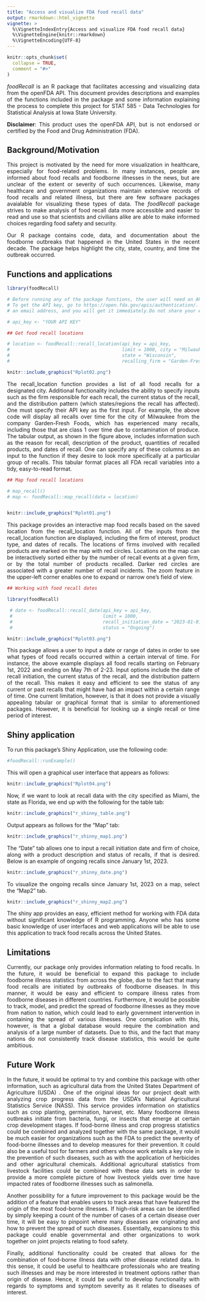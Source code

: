 ```yaml
---
title: "Access and visualize FDA food recall data"
output: rmarkdown::html_vignette
vignette: >
  %\VignetteIndexEntry{Access and visualize FDA food recall data}
  %\VignetteEngine{knitr::rmarkdown}
  %\VignetteEncoding{UTF-8}
---
```


<style>
body {
text-align: justify}
</style>

```r
knitr::opts_chunk$set(
  collapse = TRUE,
  comment = "#>"
)
```


*foodRecall* is an R package that facilitates accessing and visualizing data from the openFDA API. This document provides descriptions and examples of the functions included in the package and some information explaining the process to complete this project for STAT 585 - Data Technologies for Statistical Analysis at Iowa State University.

**Disclaimer**: This product uses the openFDA API, but is not endorsed or certified by the Food and Drug Administration (FDA).

## Background/Motivation

This project is motivated by the need for more visualization in healthcare, especially for food-related problems. In many instances, people are informed about food recalls and foodborne illnesses in
the news, but are unclear of the extent or severity of such occurrences. Likewise, many healthcare and government organizations maintain extensive records of food recalls and related illness, but there are few software packages avaialable for visualizing these types of data. The *foodRecall* package strives to make analysis of food recall data more accessible and easier to read and use so that scientists and civilians alike are able to make informed choices regarding food safety and security.

Our R package contains code, data, and documentation about the foodborne outbreaks that happened in the United States in the recent decade. The package helps highlight the city, state, country, and time the outbreak occurred.

## Functions and applications

```r

library(foodRecall)

# Before running any of the package functions, the user will need an API key.
# To get the API key, go to https://open.fda.gov/apis/authentication/. It is free, only requires
# an email address, and you will get it immediately.Do not share your API key with anyone.

# api_key <- "YOUR API KEY"

## Get food recall locations

# location <- foodRecall::recall_location(api_key = api_key, 
#                                         limit = 1000, city = "Milwaukee", 
#                                         state = "Wisconsin", 
#                                         recalling_firm = "Garden-Fresh Foods" )


```


```r
knitr::include_graphics("Rplot02.png")

```


The recall_location function provides a list of all food recalls for a designated city. Additional functionality includes the ability to specify inputs such as the firm responsible for each recall, the current status of the recall, and the distribution pattern (which states/regions the recall has affected). One must specify their API key as the first input. For example, the above code will display all recalls over time for the city of Milwaukee from the company Garden-Fresh Foods, which has experienced many recalls, including those that are class 1 over time due to contamination of produce. The tabular output, as shown in the figure above, includes information such as the reason for recall, description of the product, quantities of recalled products, and dates of recall. One can specify any of these columns as an input to the function if they desire to look more specifically at a particular group of recalls. This tabular format places all FDA recall variables into a tidy, easy-to-read format.
```r
## Map food recall locations

# map_recall()
# map <- foodRecall::map_recall(data = location)



```

```r
knitr::include_graphics("Rplot01.png")

```

This package provides an interactive map food recalls based on the saved location from the recall_location function. All of the inputs from the recall_location function are displayed, including the firm of interest, product type, and dates of recalls. The locations of firms involved with recalled products are marked on the map with red circles. Locations on the map can be interactively sorted either by the number of recall events at a given firm, or by the total number of products recalled. Darker red circles are associated with a greater number of recall incidents. The zoom feature in the upper-left corner enables one to expand or narrow one's field of view.


```r

## Working with food recall dates

library(foodRecall)

 # date <- foodRecall::recall_date(api_key = api_key,
 #                                 limit = 1000,
 #                                 recall_initiation_date = "2023-01-01",
 #                                 status = "Ongoing")
```

```r
knitr::include_graphics("Rplot03.png")

```


This package allows a user to input a date or range of dates in order to see 
what types of food recalls occurred within  a certain interval of time.
For instance, the above example displays all food recalls starting on February 1st, 2022 and ending on May 7th of 2-23. Input options include the date of recall initiation, the current status of the recall, and the distribution pattern of the recall. This makes it easy and efficient to see the status of any current or past recalls that might have had an impact within a certain range of time. One current limitation, however, is that it does not provide a visually appealing tabular or graphical format that is similar to aforementioned packages. However, it is beneficial for looking up a single recall or time period of interest.

## Shiny application

To run this package's Shiny Application, use the following code:

```r
#foodRecall::runExample()
```

This will open a graphical user interface that appears as follows:

```r
knitr::include_graphics("Rplot04.png")

```
Now, if we want to look at recall data with the city specified as Miami, the state as Florida, we end up with the following for the table tab:

```r
knitr::include_graphics("r_shinny_table.png")

```

Output appears as follows for the "Map" tab:

```r
knitr::include_graphics("r_shinny_map1.png")

```

The "Date" tab allows one to input a recall initiation date and firm of choice, along with a product description and status of recalls, if that is desired. 
Below is an example of ongoing recalls since January 1st, 2023.

```r
knitr::include_graphics("r_shinny_date.png")

```

To visualize the ongoing recalls since January 1st, 2023 on a map, select the "Map2" tab.

```r
knitr::include_graphics("r_shinny_map2.png")

```
The shiny app provides an easy, efficient method for working with FDA data without significant knowledge of R programming. Anyone who has some basic knowledge of user interfaces and web applications will be able to use this application to track food recalls across the United States.

## Limitations 

Currently, our package only provides information relating to food recalls. In the future, it would be beneficial to expand this package to include foodborne illness statistics from across the globe, due to the fact that many food recalls are initiated by outbreaks of foodborne diseases. In this manner, it would be
easy and efficient to compare illness rates from foodborne diseases in different
countries. Furthermore, it would be possible to track, model, and predict the spread of 
foodborne illnesses as they move from nation to nation, which could lead to early
government intervention in containing the spread of various illnesses. One complication with this, however, is that a global database would require the combination and analysis of
a large number of datasets. Due to this, and the fact that many nations do not consistently track disease statistics, this would be quite ambitious.

## Future Work

In the future, it would be optimal to try and combine this package with other information,
such as agricultural data from the United States Department of Agriculture (USDA)
. One of the original ideas for our project dealt with analyzing crop progress data from the USDA's National Agricultural Statistics Service (NASS). This service provides information on
statistics such as crop planting, germination, harvest, etc. Many foodborne illness outbreaks 
initiate from bacteria, fungi, or insects that emerge at certain crop development stages.
If food-borne illness and crop progress statistics could be combined and analyzed together with the same package, it would be much easier for organizations such as the FDA to predict the 
severity of food-borne illnesses and to develop measures for their prevention. It
could also be a useful tool for farmers and others whose work entails a key role
in the prevention of such diseases, such as with the application of herbicides
and other agricultural chemicals. Additional agricultural statistics from
livestock facilities could be combined with these data sets in order to 
provide a more complete picture of how livestock yields over time have impacted
rates of foodborne illnesses such as salmonella.

Another possibility for a future improvement to this package would be the addition
of a feature that enables users to track areas that have featured the origin of
the most food-borne illnesses. If high-risk areas can be identified by simply keeping
a count of the number of cases of a certain disease over time, it will be easy to
pinpoint where many diseases are originating and how to prevent the spread of such
diseases. Essentially, expansions to this package could enable governmental and other
organizations to work together on joint projects relating to food safety.

Finally, additional functionality could be created that allows for the combination
of food-borne illness data with other disease related data. In this sense, it could
be useful to healthcare professionals who are treating such illnesses and may be more
interested in treatment options rather than origin of disease. Hence, it could be useful
to develop functionality with regards to symptoms and symptom severity as it relates to
diseases of interest.


